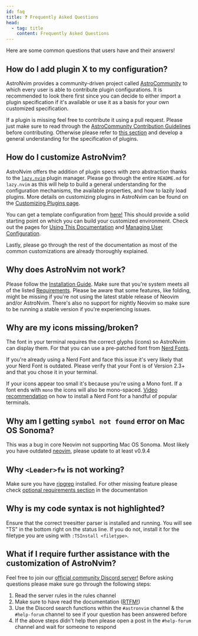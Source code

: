 ```yaml
---
id: faq
title: ❓ Frequently Asked Questions
head:
  - tag: title
    content: Frequently Asked Questions
---
```


Here are some common questions that users have and their answers!

## How do I add plugin X to my configuration?

AstroNvim provides a community-driven project called [AstroCommunity](/astrocommunity) to which every user is able to contribute plugin configurations. It is recommended to look there first since you can decide to either import a plugin specification if it's available or use it as a basis for your own customized specification.

If a plugin is missing feel free to contribute it using a pull request. Please just make sure to read through the [AstroCommunity Contribution Guidelines](https://github.com/AstroNvim/astrocommunity/blob/main/CONTRIBUTING.md) before contributing. Otherwise please refer to [this section](#how-do-i-customize-astronvim) and develop a general understanding for the specification of plugins.

## How do I customize AstroNvim?

AstroNvim offers the addition of plugin specs with zero abstraction thanks to the [`lazy.nvim`](https://www.github.com/folke/lazy.nvim) plugin manager. Please go through the entire `README.md` for `lazy.nvim` as this will help to build a general understanding for the configuration mechanisms, the available properties, and how to lazily load plugins. More details on customizing plugins in AstroNvim can be found on the [Customizing Plugins page](/configuration/customizing_plugins).

You can get a template configuration from [here!](https://github.com/AstroNvim/template) This should provide a solid starting point on which you can build your customized environment. Check out the pages for [Using This Documentation](/using_the_docs) and [Managing User Configuration](/configuration/manage_user_config).

Lastly, please go through the rest of the documentation as most of the common customizations are already thoroughly explained.

## Why does AstroNvim not work?

Please follow the [Installation Guide](/#-installation). Make sure that you're system meets all of the listed [Requirements](/#-requirements). Please be aware that some features, like folding, might be missing if you're not using the latest stable release of Neovim and/or AstroNvim. There's also no support for nightly Neovim so make sure to be running a stable version if you're experiencing issues.

## Why are my icons missing/broken?

The font in your terminal requires the correct glyphs (icons) so AstroNvim can display them. For that you can use a pre-patched font from [Nerd Fonts](https://www.nerdfonts.com/).

If you're already using a Nerd Font and face this issue it's very likely that your Nerd Font is outdated. Please verify that your Font is of Version 2.3+ and that you chose it in your terminal.

If your icons appear too small it's because you're using a Mono font. If a font ends with `mono` the icons will also be mono-spaced. [Video recommendation](https://youtu.be/mQdB_kHyZn8) on how to install a Nerd Font for a handful of popular terminals.

## Why am I getting `symbol not found` error on Mac OS Sonoma?

This was a bug in core Neovim not supporting Mac OS Sonoma. Most likely you have outdated [neovim](https://github.com/neovim/neovim), please update to at least v0.9.4

## Why `<Leader>fw` is not working?

Make sure you have [ripgrep](https://github.com/BurntSushi/ripgrep) installed. For other missing feature please check [optional requirements section](/#-requirements) in the documentation

## Why is my code syntax is not highlighted?

Ensure that the correct treesitter parser is installed and running. You will see "TS" in the bottom right on the status line. If you do not, install it for the filetype you are using with `:TSInstall <filetype>`.

## What if I require further assistance with the customization of AstroNvim?

Feel free to join our [official community Discord server!](https://discord.astronvim.com) Before asking questions please make sure go through the following steps:

1. Read the server rules in the rules channel
2. Make sure to have read the documentation ([RTFM!](https://www.urbandictionary.com/define.php?term=RTFM))
3. Use the Discord search functions within the `#astronvim` channel & the `#help-forum` channel to see if your question has been answered before
4. If the above steps didn't help then please open a post in the `#help-forum` channel and wait for someone to respond
